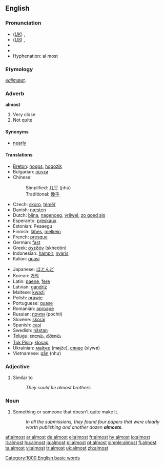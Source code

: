 {{wikipedia|dab=almost (disambiguation)|almost}}
==English==

{{rank|gave|asked|soon|216|almost|thou|full|country}}

===Pronunciation===
*(''[[Received Pronunciation|UK]]'') {{IPA|/ˈɔːlməʊst/}}, {{SAMPA|/"O:lm@Ust/}}
*(''[[General American|US]]'') {{IPA|/ˈɔːlmoʊst/}}, {{SAMPA|/"O:lmoUst/}}
*{{audio|en-us-inlandnorth-almost.ogg|Audio (US-Inland North)}}
*{{audio|en-us-almost.ogg|Audio (US)}}
*Hyphenation: al·most

===Etymology===
{{OE.}} ''[[eallmæst]]''.

===Adverb===
'''almost'''

# Very close
# Not quite

====Synonyms====
*[[nearly]]

====Translations====
{{top}}
*[[Breton]]: [[hogos]], [[hogozik]]
*Bulgarian: [[почти]]
*Chinese:
*:Simplified: [[几乎]] (jīhū)
*:Traditional: [[幾乎]]
*Czech: [[skoro]], [[téměř]]
*Danish: [[næsten]]
*Dutch: [[bijna]], [[nagenoeg]], [[vrijwel]], [[zo goed als]]
*Esperanto: [[preskaux]]
*Estonian: Peaaegu
*Finnish: [[lähes]], [[melkein]]
*French: [[presque]]
*German: [[fast]]
*Greek: [[σχεδόν]] (skhedón)
*Indonesian: [[hampir]], [[nyaris]]
*Italian: [[quasi]]
{{mid}}
*Japanese: [[ほとんど]]
*Korean: [[거의]]
*Latin: [[paene]], [[fere]]
*Latvian: [[gandrīz]]
*Maltese: [[kważi]]
*Polish: [[prawie]]
*Portuguese: [[quase]]
*Romanian: [[aproape]]
*Russian: [[почти]] (pochti)
*Slovene: [[skoraj]]
*Spanish: [[casi]]
*Swedish: [[nästan]]
*[[Telugu]]: [[దాదాపు]], [[దరిదాపు]]
*[[Tok Pisin]]: [[klosap]]
*Ukrainian: [[майже]] (m'''a'''jže), [[сливе]] (slyw'''e''')
*Vietnamese: [[gần]] (như)
{{bottom}}

===Adjective===
{{en-adj|-}}

# Similar to
#: ''They could be almost brothers.''

===Noun===
{{en-noun}}

# {{informal}} Something or someone that doesn't quite make it.
#: ''In all the submissions, they found four papers that were clearly worth publishing and another dozen '''almosts'''.''

[[Category:1000 English basic words]]

[[af:almost]]
[[ar:almost]]
[[de:almost]]
[[el:almost]]
[[fr:almost]]
[[hy:almost]]
[[io:almost]]
[[it:almost]]
[[hu:almost]]
[[ja:almost]]
[[pl:almost]]
[[pt:almost]]
[[simple:almost]]
[[fi:almost]]
[[ta:almost]]
[[vi:almost]]
[[tr:almost]]
[[uk:almost]]
[[zh:almost]]